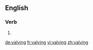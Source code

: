 ==English==

===Verb===
{{head|en|present participle}}

# {{present participle of|valve|lang=en|nocat=1}}

[[de:valving]]
[[fr:valving]]
[[vi:valving]]
[[zh:valving]]